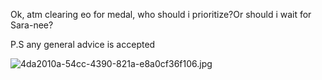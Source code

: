 Ok, atm clearing eo for medal, who should i prioritize?Or should i wait for Sara-nee? 

P.S any general advice is accepted

[[File:4da2010a-54cc-4390-821a-e8a0cf36f106.jpg|thumb]]<ac_metadata title="Upcoming Summer (NORMAL) K2 priority help ç__ç"> </ac_metadata>